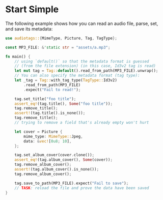 # Start Simple

The following example shows how you can read an audio file, parse, set, and save its metadata:

```rust
use audiotags::{MimeType, Picture, Tag, TagType};

const MP3_FILE: &'static str = "assets/a.mp3";

fn main() {
    // using `default()` so that the metadata format is guessed
    // (from the file extension) (in this case, Id3v2 tag is read)
    let mut tag = Tag::default().read_from_path(MP3_FILE).unwrap();
    // You can also specify the metadata format (tag type):
    let _tag = Tag::with_tag_type(TagType::Id3v2)
        .read_from_path(MP3_FILE)
        .expect("Fail to read!");

    tag.set_title("foo title");
    assert_eq!(tag.title(), Some("foo title"));
    tag.remove_title();
    assert!(tag.title().is_none());
    tag.remove_title();
    // trying to remove a field that's already empty won't hurt

    let cover = Picture {
        mime_type: MimeType::Jpeg,
        data: &vec![0u8; 10],
    };

    tag.set_album_cover(cover.clone());
    assert_eq!(tag.album_cover(), Some(cover));
    tag.remove_album_cover();
    assert!(tag.album_cover().is_none());
    tag.remove_album_cover();

    tag.save_to_path(MP3_FILE).expect("Fail to save");
    // TASK: reload the file and prove the data have been saved
}
```